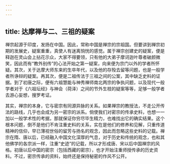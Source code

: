 ```yaml
---
---
---
```

title: 达摩禅与二、三祖的疑案
---




禅宗起源于印度，发扬在中国。因此，常称中国是禅宗的宗祖国。但要讲到禅宗初期的发展史，疑案重重，真使人有迷离惝恍的感觉。属于禅宗创建史的疑案，便是释迦在灵山会上拈花示众，大家不得要领，只有他的大弟子摩诃迦叶尊者破颜微笑，因此而有“教外别传”的心法开始之第一疑案，向来便为宗门以外的学者所怀疑。其次，关于达摩大师东来的生卒年代，以及他的存殁去留等问题，也是一般学者所诤辩的疑案。再其次，便是二祖传法于三祖之间的公案，其中缺乏史料的证据。到了初唐之际，便有六祖慧能与神秀禅师南北两宗的争执问题，以及现代一般学者对于《六祖坛经》与神会（荷泽）之间的节外生枝的疑案等等，足够一般学者去游心妄想，搜罗考证。

其实，禅宗的本身，它与密宗有同源异脉的关系。如果禅宗的教授法，不走公开传法的路线，几乎也会成为另一密宗的派系。倘使我们对密宗的传承史料，也想一一加以一般学术性的考据，那就保证你穷尽毕生精力，也难找出它的确实结果。这个根本问题，倒不是他们不肯注重史料的关系，实在是他们的修养和见解，只重传道精神的信仰，早已薄视世俗的留芳与扬名的观念，因此而忽略这些史料的记载。禅宗在隋、唐以后，已经融入中国文化深厚的气息，对于历史和传统的观念，也和其他佛学的各宗派一样，注重“史迹”的记载，所以才形成唐、宋以后中国禅宗的风格。初唐以后中国的密宗（包括西藏的密宗），也才开始注重师授传承的历史资料。不过，密宗传承的资料，始终还是保持秘密的作风不公开。